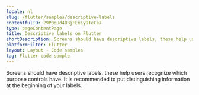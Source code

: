 ```yaml
---
locale: nl
slug: /flutter/samples/descriptive-labels
contentfulID: 29P0oUd40BjFExiy9TeCe7
type: pageContentPage
title: Descriptive labels on Flutter
shortDescription: Screens should have descriptive labels, these help users recognize which purpose controls have.
platformFilter: Flutter
layout: Layout - Code samples
tag: Flutter code sample
---
```


Screens should have descriptive labels, these help users recognize which purpose controls have. It is recommended to put distinguishing information at the beginning of your labels.

<CodeSample id="screen-labels" locale="nl" platform="flutter"/>